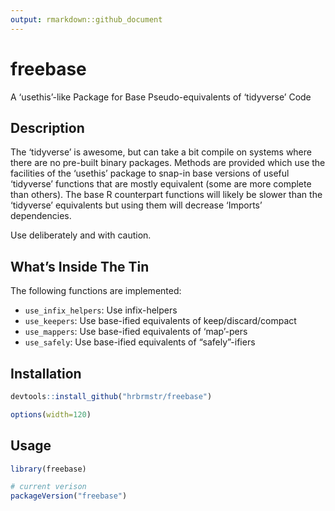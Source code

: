```yaml
---
output: rmarkdown::github_document
---
```


# freebase

A 'usethis'-like Package for Base Pseudo-equivalents of 'tidyverse' Code

## Description

The 'tidyverse' is awesome, but can take a bit compile on systems
where there are no pre-built binary packages. Methods are provided which use
the facilities of the 'usethis' package to snap-in base versions of useful
'tidyverse' functions that are mostly equivalent (some are more complete
than others). The base R counterpart functions will likely be slower than
the 'tidyverse' equivalents but using them will decrease 'Imports' 
dependencies. 

Use deliberately and with caution.
    
## What's Inside The Tin

The following functions are implemented:

- `use_infix_helpers`:	Use infix-helpers
- `use_keepers`:	Use base-ified equivalents of keep/discard/compact
- `use_mappers`:	Use base-ified equivalents of 'map'-pers
- `use_safely`:	Use base-ified equivalents of "safely"-ifiers

## Installation

```r
devtools::install_github("hrbrmstr/freebase")
```

```r
options(width=120)
```

## Usage

```r
library(freebase)

# current verison
packageVersion("freebase")

```

